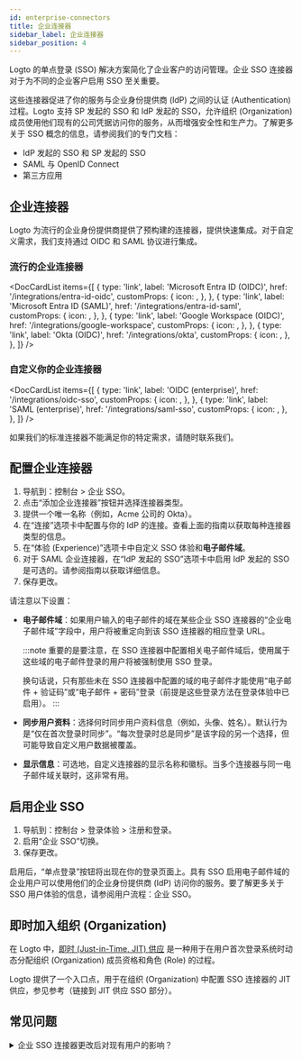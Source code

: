 ```yaml
---
id: enterprise-connectors
title: 企业连接器
sidebar_label: 企业连接器
sidebar_position: 4
---
```



Logto 的单点登录 (SSO) 解决方案简化了企业客户的访问管理。企业 SSO 连接器对于为不同的企业客户启用 SSO 至关重要。

这些连接器促进了你的服务与企业身份提供商 (IdP) 之间的认证 (Authentication) 过程。Logto 支持 SP 发起的 SSO 和 IdP 发起的 SSO，允许组织 (Organization) 成员使用他们现有的公司凭据访问你的服务，从而增强安全性和生产力。了解更多关于 SSO 概念的信息，请参阅我们的专门文档：

- <Url type="inline" href="https://blog.logto.io/idp-vs-sp-initiated-sso">
    IdP 发起的 SSO 和 SP 发起的 SSO
  </Url>
- <Url type="inline" href="https://blog.logto.io/differences-between-saml-and-oidc">
    SAML 与 OpenID Connect
  </Url>
- <Url type="inline" href="https://blog.logto.io/logto-as-idp">
    第三方应用
  </Url>

## 企业连接器

Logto 为流行的企业身份提供商提供了预构建的连接器，提供快速集成。对于自定义需求，我们支持通过 OIDC 和 SAML 协议进行集成。

### 流行的企业连接器

<DocCardList
  items={[
    {
      type: 'link',
      label: 'Microsoft Entra ID (OIDC)',
      href: '/integrations/entra-id-oidc',
      customProps: {
        icon: <MicrosoftEntraId />,
      },
    },
    {
      type: 'link',
      label: 'Microsoft Entra ID (SAML)',
      href: '/integrations/entra-id-saml',
      customProps: {
        icon: <MicrosoftEntraId />,
      },
    },
    {
      type: 'link',
      label: 'Google Workspace (OIDC)',
      href: '/integrations/google-workspace',
      customProps: {
        icon: <GoogleWorkspace />,
      },
    },
    {
      type: 'link',
      label: 'Okta (OIDC)',
      href: '/integrations/okta',
      customProps: {
        icon: <Okta />,
      },
    },
  ]}
/>

### 自定义你的企业连接器

<DocCardList
  items={[
    {
      type: 'link',
      label: 'OIDC (enterprise)',
      href: '/integrations/oidc-sso',
      customProps: {
        icon: <Oidc />,
      },
    },
    {
      type: 'link',
      label: 'SAML (enterprise)',
      href: '/integrations/saml-sso',
      customProps: {
        icon: <Saml />,
      },
    },
  ]}
/>

如果我们的标准连接器不能满足你的特定需求，请随时联系我们。

## 配置企业连接器

1. 导航到：<CloudLink to="/enterprise-sso">控制台 > 企业 SSO</CloudLink>。
2. 点击“添加企业连接器”按钮并选择连接器类型。
3. 提供一个唯一名称（例如，Acme 公司的 Okta）。
4. 在“连接”选项卡中配置与你的 IdP 的连接。查看上面的指南以获取每种连接器类型的信息。
5. 在“体验 (Experience)”选项卡中自定义 SSO 体验和**电子邮件域**。
6. 对于 SAML 企业连接器，在“IdP 发起的 SSO”选项卡中启用 IdP 发起的 SSO 是可选的。请参阅指南以获取详细信息。
7. 保存更改。

请注意以下设置：

- **电子邮件域**：如果用户输入的电子邮件的域在某些企业 SSO 连接器的“企业电子邮件域”字段中，用户将被重定向到该 SSO 连接器的相应登录 URL。

  :::note
  重要的是要注意，在 SSO 连接器中配置相关电子邮件域后，使用属于这些域的电子邮件登录的用户将被强制使用 SSO 登录。

  换句话说，只有那些未在 SSO 连接器中配置的域的电子邮件才能使用“电子邮件 + 验证码”或“电子邮件 + 密码”登录（前提是这些登录方法在登录体验中已启用）。
  :::

- **同步用户资料**：选择何时同步用户资料信息（例如，头像、姓名）。默认行为是“仅在首次登录时同步”。“每次登录时总是同步”是该字段的另一个选择，但可能导致自定义用户数据被覆盖。
- **显示信息**：可选地，自定义连接器的显示名称和徽标。当多个连接器与同一电子邮件域关联时，这非常有用。

## 启用企业 SSO

1. 导航到：<CloudLink to="/sign-in-experience/sign-up-and-sign-in">控制台 > 登录体验 > 注册和登录</CloudLink>。
2. 启用“企业 SSO”切换。
3. 保存更改。

启用后，“单点登录”按钮将出现在你的登录页面上。具有 SSO 启用电子邮件域的企业用户可以使用他们的企业身份提供商 (IdP) 访问你的服务。要了解更多关于 SSO 用户体验的信息，请参阅用户流程：企业 SSO。

## 即时加入组织 (Organization)

在 Logto 中，[即时 (Just-in-Time, JIT) 供应](https://auth.wiki/jit-provisioning) 是一种用于在用户首次登录系统时动态分配组织 (Organization) 成员资格和角色 (Role) 的过程。

Logto 提供了一个入口点，用于在组织 (Organization) 中配置 SSO 连接器的 JIT 供应，参见参考（链接到 JIT 供应 SSO 部分）。

## 常见问题

<details>
<summary>企业 SSO 连接器更改后对现有用户的影响？</summary>

- 添加 SSO：如果电子邮件匹配，SSO 身份将链接到现有帐户。
- 移除 SSO：移除链接到帐户的 SSO 身份，但保留用户帐户，并提示用户设置替代验证方法。

</details>
